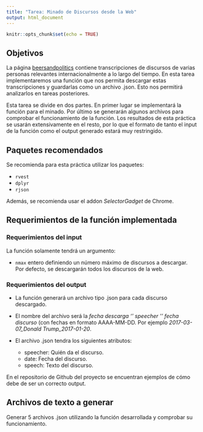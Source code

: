 ```yaml
---
title: "Tarea: Minado de Discursos desde la Web"
output: html_document
---
```


```r
knitr::opts_chunk$set(echo = TRUE)
```

## Objetivos

La página [beersandpolitics](http://www.beersandpolitics.com/discursos/) contiene transcripciones de discursos de varias personas relevantes internacionalmente a lo largo del tiempo. En esta tarea implementaremos una función que nos permita descargar estas transcripciones y guardarlas como un archivo .json. Esto nos permitirá analizarlos en tareas posteriores.

Esta tarea se divide en dos partes. En primer lugar se implementará la función para el minado. Por último se generarán algunos archivos para comprobar el funcionamiento de la función. Los resultados de esta práctica se usarán extensivamente en el resto, por lo que el formato de tanto el input de la función como el output generado estará muy restringido.

## Paquetes recomendados

Se recomienda para esta práctica utilizar los paquetes:

* `rvest`
* `dplyr`
* `rjson`

Además, se recomienda usar el addon *SelectorGadget* de Chrome.

## Requerimientos de la función implementada

### Requerimientos del input

La función solamente tendrá un argumento:

* `nmax` entero definiendo un número máximo de discursos a descargar. Por defecto, se descargarán todos los discursos de la web.

### Requerimientos del output

* La función generará un archivo tipo .json para cada discurso descargado.
* El nombre del archivo será la *fecha descarga '_' speecher '_' fecha discurso* (con fechas en formato AAAA-MM-DD. Por ejemplo *2017-03-07_Donald Trump_2017-01-20*.
* El archivo .json tendra los siguientes atributos:

    - speecher: Quién da el discurso.
    - date: Fecha del discurso.
    - speech: Texto del discurso.

En el repositorio de Github del proyecto se encuentran ejemplos de cómo debe de ser un correcto output.

## Archivos de texto a generar

Generar 5 archivos .json utilizando la función desarrollada y comprobar su funcionamiento.































